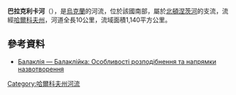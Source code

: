 '''巴拉克利卡河'''（{{lang-uk|Балаклійка}}），是[[烏克蘭|烏克蘭]]的河流，位於該國南部，屬於[[北頓涅茨河|北頓涅茨河]]的支流，流經[[哈爾科夫州|哈爾科夫州]]，河道全長10公里，流域面積1,140平方公里。

==參考資料==
* [http://www.nbuv.gov.ua/portal/soc_gum/Nz/89_4/statti/16.pdf Балаклія — Балаклійка: Особливості розподібнення та напрямки назвотворення]

{{DEFAULTSORT:Балаклійка (притока Сіверського Донця)}}
[[Category:哈爾科夫州河流|Category:哈爾科夫州河流]]


{{Ukraine-river-stub}}
